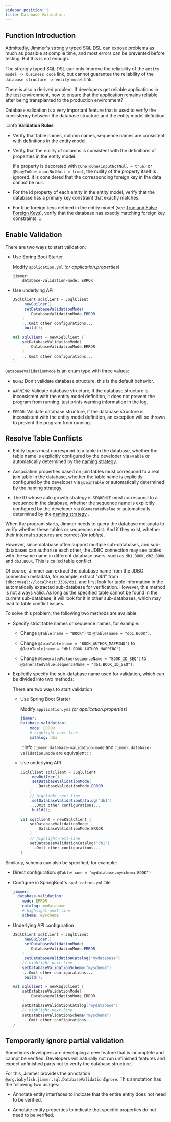 ```yaml
---
sidebar_position: 9
title: Database Validation
---
```



## Function Introduction

Admittedly, Jimmer's strongly typed SQL DSL can expose problems as much as possible at compile time, and most errors can be prevented before testing. But this is not enough.

The strongly typed SQL DSL can only improve the reliability of the `entity model -> business code` link, but cannot guarantee the reliability of the `database structure -> entity model` link.

There is also a derived problem. If developers get reliable applications in the test environment, how to ensure that the application remains reliable after being transplanted to the production environment?

Database validation is a very important feature that is used to verify the consistency between the database structure and the entity model definition.

:::info 
**Validation Rules**

-   Verify that table names, column names, sequence names are consistent with definitions in the entity model.

-   Verify that the nullity of columns is consistent with the definitions of properties in the entity model. 

    If a property is decorated with `@OneToOne(inputNotNull = true)` or `@ManyToOne(inputNotNull = true)`, 
    the nullity of the property itself is ignored. it is considered that the corresponding foreign key in the data cannot be null.

-   For the id property of each entity in the entity model, verify that the database has a primary key constraint that exactly matches.

-   For true foreign keys defined in the entity model (see [True and False Foreign Keys](../mapping/base/foreignkey)), verify that the database has exactly matching foreign key constraints.
:::

## Enable Validation

There are two ways to start validation:

-   Use Spring Boot Starter

    Modify `application.yml` *(or application.properties)*

    ```
    jimmer:
        database-validation-mode: ERROR 
    ```

-   Use underlying API

    <Tabs groupId="language">
    <TabItem value="java" label="Java">

    ```java
    JSqlClient sqlClient = JSqlClient
        .newBuilder()
        .setDatabaseValidationMode(
            DatabaseValidationMode.ERROR
        )
        ...Omit other configurations...
        .build();
    ```

    </TabItem>
    <TabItem value="kotlin" label="Kotlin">

    ```kotlin
    val sqlClient = newKSqlClient {
        setDatabaseValidationMode(
            DatabaseValidationMode.ERROR
        )
        ...Omit other configurations...
    }
    ```

    </TabItem>
    </Tabs>

`DatabaseValidationMode` is an enum type with three values:

-   `NONE`: Don't validate database structure, this is the default behavior.

-   `WARNING`: Validate database structure, if the database structure is inconsistent with the entity model definition, it does not prevent the program from running, just prints warning information in the log.

-   `ERROR`: Validate database structure, if the database structure is inconsistent with the entity model definition, an exception will be thrown to prevent the program from running.

## Resolve Table Conflicts

-   Entity types must correspond to a table in the database, whether the table name is explicitly configured by the developer via `@Table` or automatically determined by the [naming strategy](../mapping/base/naming-strategy). 

-   Association properties based on join tables must correspond to a real join table in the database, whether the table name is explicitly configured by the developer via `@JoinTable` or automatically determined by the [naming strategy](../mapping/base/naming-strategy).

-   The ID whose auto growth strategy is `SEQUENCE` must correspond to a sequence in the database, whether the sequence name is explicitly configured by the developer via `@GeneratedValue` or automatically determined by the [naming strategy](../mapping/base/naming-strategy) .

When the program starts, Jimmer needs to query the database metadata to verify whether these tables or sequences exist. And if they exist, whether their internal structures are correct *(for tables)*.

However, since database often support multiple sub-databases, and sub-databases can authorize each other, the JDBC connection may see tables with the same name in different database users, such as `db1.BOOK`, `db2.BOOK`, and `db3.BOOK`. This is called table conflict.

Of course, Jimmer can extract the database name from the JDBC connection metadata, for example, extract "db1" from `jdbc:mysql://localhost:3306/db1`, and first look for table information in the automatically extracted sub-database for verification.
However, this method is not always valid. As long as the specified table cannot be found in the current sub-database, it will look for it in other sub-databases, which may lead to table conflict issues.

To solve this problem, the following two methods are available:

-   Specify strict table names or sequence names, for example:

    -   Change `@Table(name = "BOOK")` to `@Table(name = "db1.BOOK")`.

    -   Change `@JoinTable(name = "BOOK_AUTHOR_MAPPING")` to `@JoinTable(name = "db1.BOOK_AUTHOR_MAPPING")`.

    -   Change `@GeneratedValue(sequenceName = "BOOK_ID_SEQ")` to `@GeneratedValue(sequenceName = "db1.BOOK_ID_SEQ")`.

-   Explicitly specify the sub-database name used for validation, which can be divided into two methods:

    There are two ways to start validation

    -   Use Spring Boot Starter

        Modify `application.yml` *(or application.properties)*

        ```yaml
        jimmer:
        database-validation:
            mode: ERROR
            # highlight-next-line  
            catalog: db1
        ```

        :::info
        `jimmer.database-validation-mode` and `jimmer.database-validation.mode` are equivalent
        :::

    -   Use underlying API

        <Tabs groupId="language">
        <TabItem value="java" label="Java">

        ```java
        JSqlClient sqlClient = JSqlClient
            .newBuilder()
            .setDatabaseValidationMode(
                DatabaseValidationMode.ERROR
            )
            // highlight-next-line
            .setDatabaseValidationCatalog("db1")
            ...Omit other configurations...
            .build();
        ```

        </TabItem>
        <TabItem value="kotlin" label="Kotlin">

        ```kotlin
        val sqlClient = newKSqlClient {
            setDatabaseValidationMode(
                DatabaseValidationMode.ERROR
            )
            // highlight-next-line
            setDatabaseValidationCatalog("db1")
            ...Omit other configurations...
        }
        ```

        </TabItem>
        </Tabs>

Similarly, schema can also be specified, for example:

-   Direct configuration: `@Table(name = "mydatabase.myschema.BOOK")` 

-   Configure in SpringBoot's `application.yml` file

    ```yaml    
    jimmer:
      database-validation:
        mode: ERROR
        catalog: mydatabase
        # highlight-next-line
        schema: myschema
    ```

-   Underlying API configuration

    <Tabs groupId="language">
    <TabItem value="java" label="Java">

    ```java
    JSqlClient sqlClient = JSqlClient
        .newBuilder()
        .setDatabaseValidationMode(
            DatabaseValidationMode.ERROR
        )
        .setDatabaseValidationCatalog("mydatabase")
        // highlight-next-line
        setDatabaseValidationSchema("myschema")
        ...Omit other configurations...
        .build();
    ```

    </TabItem>
    <TabItem value="kotlin" label="Kotlin">

    ```kotlin
    val sqlClient = newKSqlClient {
        setDatabaseValidationMode(
            DatabaseValidationMode.ERROR
        )
        setDatabaseValidationCatalog("mydatabase")
        // highlight-next-line
        setDatabaseValidationSchema("myschema")
        ...Omit other configurations...
    }
    ```

    </TabItem>
    </Tabs>

## Temporarily ignore partial validation

Sometimes developers are developing a new feature that is incomplete and cannot be verified. Developers will naturally not run unfinished features and expect unfinished parts not to verify the database structure.

For this, Jimmer provides the annotation `@org.babyfish.jimmer.sql.DatabaseValidationIgnore`. This annotation has the following two usages:

-   Annotate entity interfaces to indicate that the entire entity does not need to be verified.

-   Annotate entity properties to indicate that specific properties do not need to be verified.
